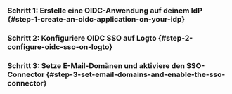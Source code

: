 
### Schritt 1: Erstelle eine OIDC-Anwendung auf deinem IdP \{#step-1-create-an-oidc-application-on-your-idp}

<Step1 />

### Schritt 2: Konfiguriere OIDC SSO auf Logto \{#step-2-configure-oidc-sso-on-logto}

<Step2 />

### Schritt 3: Setze E-Mail-Domänen und aktiviere den SSO-Connector \{#step-3-set-email-domains-and-enable-the-sso-connector}

<Step3 />
